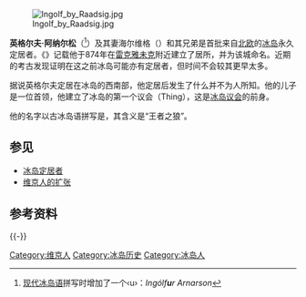 {{Icelandic name|英格尔夫|male}}
[[File:Ingolf_by_Raadsig.jpg|thumb]]

'''英格尔夫·阿纳尔松'''（{{lang-is|Ingólfur Arnarson}}<ref>[[冰岛语|现代冰岛语]]拼写时增加了一个‹u›：''Ingólf'''u'''r Arnarson''</ref>）及其妻海尔维格（{{lang-is|Hallveig Fróðadóttir}}）和其兄弟{{lang|is|Hjörleifur Hróðmarsson}}是首批来自[[北歐五國|北欧]]的[[冰岛|冰岛]]永久定居者。《{{link-en|殖民之书|Landnámabók}}》记载他于874年在[[雷克雅未克|雷克雅未克]]附近建立了居所，并为该城命名。近期的考古发现证明在这之前冰岛可能亦有定居者，但时间不会较其更早太多。

据说英格尔夫定居在冰岛的西南部，他定居后发生了什么并不为人所知。他的儿子{{lang|is|Þorsteinn Ingólfsson}}是一位首领，他建立了冰岛的第一个议会（Thing），这是[[冰岛议会|冰岛议会]]的前身。

他的名字以古冰岛语拼写是{{lang|is|Ingolf}}，其含义是“王者之狼”。

==参见==
* [[冰岛定居者|冰岛定居者]]
* [[维京人的扩张|维京人的扩张]]

==参考资料==
{{Reflist}}
{{-}}

{{DEFAULTSORT:Ingolfur Arnarson}}
[[Category:维京人|Category:维京人]]
[[Category:冰岛历史|Category:冰岛历史]]
[[Category:冰岛人|Category:冰岛人]]

{{Iceland-bio-stub}}